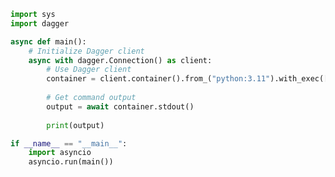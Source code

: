 ```python Python icon="python" expandable
import sys
import dagger

async def main():
    # Initialize Dagger client
    async with dagger.Connection() as client:
        # Use Dagger client
        container = client.container().from_("python:3.11").with_exec(["python", "--version"])
        
        # Get command output
        output = await container.stdout()
        
        print(output)

if __name__ == "__main__":
    import asyncio
    asyncio.run(main())
```
